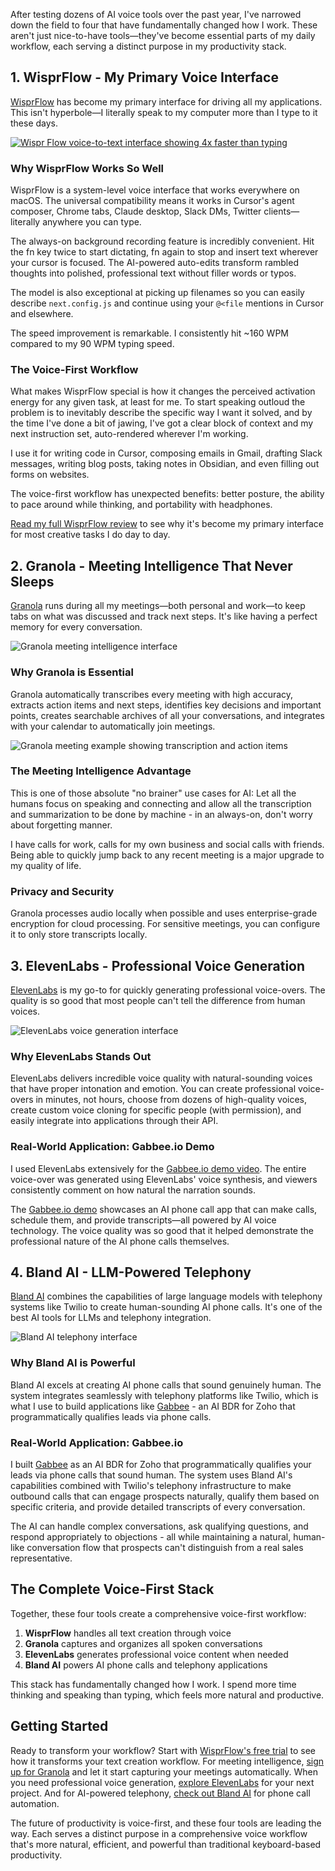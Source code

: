 

After testing dozens of AI voice tools over the past year, I've narrowed down the field to four that have fundamentally changed how I work. These aren't just nice-to-have tools—they've become essential parts of my daily workflow, each serving a distinct purpose in my productivity stack.

## 1. WisprFlow - My Primary Voice Interface

[WisprFlow](https://ref.wisprflow.ai/zack-proser) has become my primary interface for driving all my applications. This isn't hyperbole—I literally speak to my computer more than I type to it these days.

<a href="https://ref.wisprflow.ai/zack-proser" target="_blank" rel="noopener noreferrer">
  <Image src="https://zackproser.b-cdn.net/images/wisprflow.webp" alt="Wispr Flow voice-to-text interface showing 4x faster than typing" width={800} height={600}/>
</a>

### Why WisprFlow Works So Well

WisprFlow is a system-level voice interface that works everywhere on macOS. The universal compatibility means it works in Cursor's agent composer, Chrome tabs, Claude desktop, Slack DMs, Twitter clients—literally anywhere you can type.

The always-on background recording feature is incredibly convenient. Hit the fn key twice to start dictating, fn again to stop and insert text wherever your cursor is focused. The AI-powered auto-edits transform rambled thoughts into polished, professional text without filler words or typos.

The model is also exceptional at picking up filenames so you can easily describe `next.config.js` and continue using your `@<file` mentions in Cursor and elsewhere.

The speed improvement is remarkable. I consistently hit ~160 WPM compared to my 90 WPM typing speed.

### The Voice-First Workflow

What makes WisprFlow special is how it changes the perceived activation energy for any given task, at least for me. To start speaking outloud the problem is to inevitably describe the 
specific way I want it solved, and by the time I've done a bit of jawing, I've got a clear block of context and my next instruction set, auto-rendered wherever I'm working.

I use it for writing code in Cursor, composing emails in Gmail, drafting Slack messages, writing blog posts, taking notes in Obsidian, and even filling out forms on websites.

The voice-first workflow has unexpected benefits: better posture, the ability to pace around while thinking, and portability with headphones.

[Read my full WisprFlow review](/blog/wisprflow-review) to see why it's become my primary interface for most creative tasks I do day to day. 

## 2. Granola - Meeting Intelligence That Never Sleeps

[Granola](https://granola.ai) runs during all my meetings—both personal and work—to keep tabs on what was discussed and track next steps. It's like having a perfect memory for every conversation.

<Image src="https://zackproser.b-cdn.net/images/granola-hero.webp" alt="Granola meeting intelligence interface" width={800} height={600} className="rounded-lg shadow-xl" />

### Why Granola is Essential

Granola automatically transcribes every meeting with high accuracy, extracts action items and next steps, identifies key decisions and important points, creates searchable archives of all your conversations, and integrates with your calendar to automatically join meetings.

<Image src="https://zackproser.b-cdn.net/images/granola-example.webp" alt="Granola meeting example showing transcription and action items" width={800} height={600} className="rounded-lg shadow-xl" />

### The Meeting Intelligence Advantage

This is one of those absolute "no brainer" use cases for AI: Let all the humans focus on speaking and connecting and allow all the transcription and summarization to be done by machine - in an always-on, don't worry about forgetting manner.

I have calls for work, calls for my own business and social calls with friends. Being able to quickly jump back to any recent meeting is a major upgrade to my quality of life.

### Privacy and Security

Granola processes audio locally when possible and uses enterprise-grade encryption for cloud processing. For sensitive meetings, you can configure it to only store transcripts locally.

## 3. ElevenLabs - Professional Voice Generation

[ElevenLabs](https://elevenlabs.io) is my go-to for quickly generating professional voice-overs. The quality is so good that most people can't tell the difference from human voices.

<Image src="https://zackproser.b-cdn.net/images/elevenlabs-hero.webp" alt="ElevenLabs voice generation interface" width={800} height={600} className="rounded-lg shadow-xl" />

### Why ElevenLabs Stands Out

ElevenLabs delivers incredible voice quality with natural-sounding voices that have proper intonation and emotion. You can create professional voice-overs in minutes, not hours, choose from dozens of high-quality voices, create custom voice cloning for specific people (with permission), and easily integrate into applications through their API.

### Real-World Application: Gabbee.io Demo

I used ElevenLabs extensively for the [Gabbee.io demo video](https://gabbee.io). The entire voice-over was generated using ElevenLabs' voice synthesis, and viewers consistently comment on how natural the narration sounds.

The [Gabbee.io demo](https://gabbee.io) showcases an AI phone call app that can make calls, schedule them, and provide transcripts—all powered by AI voice technology. The voice quality was so good that it helped demonstrate the professional nature of the AI phone calls themselves.

## 4. Bland AI - LLM-Powered Telephony

[Bland AI](https://bland.ai) combines the capabilities of large language models with telephony systems like Twilio to create human-sounding AI phone calls. It's one of the best AI tools for LLMs and telephony integration.

<Image src="https://zackproser.b-cdn.net/images/bland-ai-hero.webp" alt="Bland AI telephony interface" width={800} height={600} className="rounded-lg shadow-xl" />

### Why Bland AI is Powerful

Bland AI excels at creating AI phone calls that sound genuinely human. The system integrates seamlessly with telephony platforms like Twilio, which is what I use to build applications like [Gabbee](https://gabbee.io) - an AI BDR for Zoho that programmatically qualifies leads via phone calls.

### Real-World Application: Gabbee.io

I built [Gabbee](https://gabbee.io) as an AI BDR for Zoho that programmatically qualifies your leads via phone calls that sound human. The system uses Bland AI's capabilities combined with Twilio's telephony infrastructure to make outbound calls that can engage prospects naturally, qualify them based on specific criteria, and provide detailed transcripts of every conversation.

The AI can handle complex conversations, ask qualifying questions, and respond appropriately to objections - all while maintaining a natural, human-like conversation flow that prospects can't distinguish from a real sales representative.

## The Complete Voice-First Stack

Together, these four tools create a comprehensive voice-first workflow:

1. **WisprFlow** handles all text creation through voice
2. **Granola** captures and organizes all spoken conversations  
3. **ElevenLabs** generates professional voice content when needed
4. **Bland AI** powers AI phone calls and telephony applications

This stack has fundamentally changed how I work. I spend more time thinking and speaking than typing, which feels more natural and productive.

## Getting Started

Ready to transform your workflow? Start with [WisprFlow's free trial](https://ref.wisprflow.ai/zack-proser) to see how it transforms your text creation workflow. For meeting intelligence, [sign up for Granola](https://granola.ai) and let it start capturing your meetings automatically. When you need professional voice generation, [explore ElevenLabs](https://elevenlabs.io) for your next project. And for AI-powered telephony, [check out Bland AI](https://bland.ai) for phone call automation.

The future of productivity is voice-first, and these four tools are leading the way. Each serves a distinct purpose in a comprehensive voice workflow that's more natural, efficient, and powerful than traditional keyboard-based productivity.

<Newsletter />
